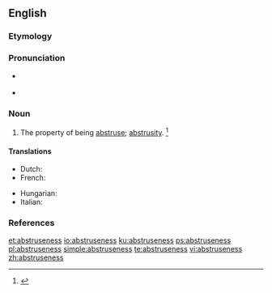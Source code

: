 ==English==

===Etymology===
{{suffix|abstruse|ness|lang=en}}

===Pronunciation===
* {{a|RP}} {{IPA|/əbˈstruːs.nəs/|lang=en}}
* {{a|US}} {{IPA|/æbˈstrus.nəs/|/əbˈstrus.nəs/|lang=en}}

===Noun===
{{en-noun|-}}

# The property of being [[abstruse]]; [[abstrusity]]. {{defdate|First attested in the mid 17<sup>th</sup> century.}}<ref name=SOED>{{R:SOED5|page=10}}</ref>

====Translations====
{{trans-top|the property of being abstruse}}
* Dutch: {{t|nl|traag van begrip}}
* French: {{t|fr|dur de comprenure}}
{{trans-mid}}
* Hungarian: {{t+|hu|homályosság}}
* Italian: {{t|it|astruseria|f}}
{{trans-bottom}}

===References===
<references/>

[[et:abstruseness]]
[[io:abstruseness]]
[[ku:abstruseness]]
[[ps:abstruseness]]
[[pl:abstruseness]]
[[simple:abstruseness]]
[[te:abstruseness]]
[[vi:abstruseness]]
[[zh:abstruseness]]